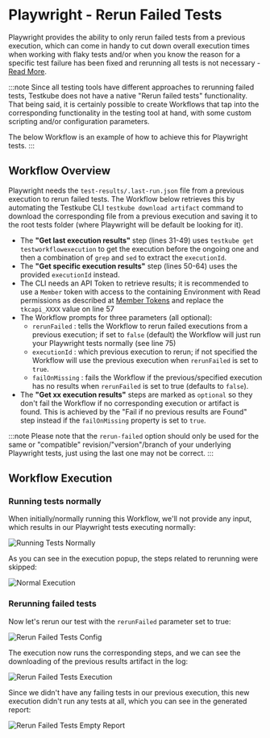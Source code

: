 
# Playwright - Rerun Failed Tests

Playwright provides the ability to only rerun failed tests from a previous execution, which can come in handy
to cut down overall execution times when working with flaky tests and/or when you know the reason for a specific test failure
has been fixed and rerunning all tests is not necessary - [Read More](https://playwright.dev/docs/running-tests#run-last-failed-tests).

:::note
Since all testing tools have different approaches to rerunning failed tests, Testkube does not have a native "Rerun failed tests" functionality.
That being said, it is certainly possible to create Workflows that tap into the corresponding functionality in the testing tool at hand,
with some custom scripting and/or configuration parameters.

The below Workflow is an example of how to achieve this for Playwright tests.
:::

## Workflow Overview

Playwright needs the `test-results/.last-run.json` file from a previous execution to rerun failed tests. The Workflow below retrieves this by automating
the Testkube CLI `testkube download artifact` command to download the corresponding file from a previous execution and saving it to the 
root tests folder (where Playwright will be default be looking for it).

- The **"Get last execution results"** step (lines 31-49) uses `testkube get testworkflowexecution` to get the execution before the ongoing one
  and then a combination of `grep` and `sed` to extract the `executionId`.
- The **"Get specific execution results"** step (lines 50-64) uses the provided `executionId` instead.
- The CLI needs an API Token to retrieve results; it is recommended to use a `Member` token with access to the
  containing Environment with Read permissions as described at [Member Tokens](/testkube-pro/articles/api-token-management#member-tokens)
  and replace the `tkcapi_XXXX` value on line 57
- The Workflow prompts for three parameters (all optional):
  - `rerunFailed` : tells the Workflow to rerun failed executions from a previous execution; if set to `false` (default)
     the Workflow will just run your Playwright tests normally (see line 75)
  - `executionId` : which previous execution to rerun; if not specified the Workflow will use the previous execution when `rerunFailed` is set to `true`.
  - `failOnMissing` : fails the Workflow if the previous/specified execution has no results when `rerunFailed` is set to true (defaults to `false`).
- The **"Get xx execution results"** steps are marked as `optional` so they don't fail the Workflow if no corresponding execution or artifact is found.
  This is achieved by the "Fail if no previous results are Found" step instead if the `failOnMissing` property is set to `true`.

:::note
Please note that the `rerun-failed` option should only be used for the same or "compatible" revision/"version"/branch of your underlying Playwright tests, 
just using the last one may not be correct.
:::

<RerunPlaywright/>

## Workflow Execution

### Running tests normally 

When initially/normally running this Workflow, we'll not provide any input, which results in our Playwright tests executing normally:

![Running Tests Normally](images/rerun-run-tests-normally.png)

As you can see in the execution popup, the steps related to rerunning were skipped:

![Normal Execution](images/rerun-normal-execution.png)

### Rerunning failed tests

Now let's rerun our test with the `rerunFailed` parameter set to true:

![Rerun Failed Tests Config](images/rerun-with-rerun.png)

The execution now runs the corresponding steps, and we can see the downloading of the previous results artifact in the log:

![Rerun Failed Tests Execution](images/rerun-rerun-execution.png)

Since we didn't have any failing tests in our previous execution, this new execution didn't run any tests at all, which you
can see in the generated report:

![Rerun Failed Tests Empty Report](images/rerun-report.png)


